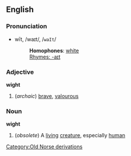 ==English==
===Pronunciation===
*wīt, /waɪt/, /<tt>waIt</tt>/
*:'''Homophones''': [[white]]
*:[[Rhymes:English:-aɪt|Rhymes: -aɪt]]

===Adjective===
'''wight'''

#(''archaic'') [[brave]], [[valourous]]

===Noun===
'''wight'''

#(''obsolete'') A [[living]] [[creature]], especially [[human]]
[[Category:Old Norse derivations]]